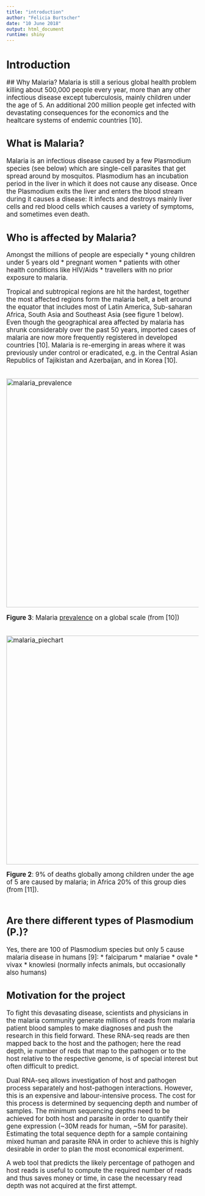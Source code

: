 ```yaml
---
title: "introduction"
author: "Felicia Burtscher"
date: "10 June 2018"
output: html_document
runtime: shiny
---
```

# Introduction

<big>
## Why Malaria?
Malaria is still a serious global health problem killing about 500,000 people every year, more than any other infectious disease except tuberculosis, mainly children under the age of 5. An additional 200 million people get infected with devastating consequences for the economics and the healtcare systems of endemic countries [10].

## What is Malaria?
Malaria is an infectious disease caused by a few Plasmodium species (see below) which are single-cell parasites that get spread around by mosquitos.
Plasmodium has an incubation period in the liver in which it does not cause any disease. Once the Plasmodium exits the liver and enters the blood stream during it causes a disease: It infects and destroys mainly liver cells and red blood cells which causes a variety of symptoms, and sometimes even death.

## Who is affected by Malaria?
Amongst the millions of people are especially
* young children under 5 years old
* pregnant women
* patients with other health conditions like HIV/Aids
* travellers with no prior exposure to malaria.

Tropical and subtropical regions are hit the hardest, together the most affected regions form the malaria belt, a belt around the equator that includes most of Latin America, Sub-saharan Africa, South Asia and Southeast Asia (see figure 1 below). Even though the geographical area affected by malaria has shrunk considerably over the past 50 years, imported cases of malaria are now more frequently registered in developed countries [10]. Malaria is re-emerging in areas where it was previously under control or eradicated, e.g. in the Central Asian Republics of Tajikistan and Azerbaijan, and in Korea [10].
<br>
</br>
<p>
    <img src="../img/malaria_prevalence.png" alt="malaria_prevalence" width="600px"/>
</p>
**Figure 3**: Malaria [prevalence](https://www.nobelprize.org/educational/medicine/malaria/readmore/global.html "the proportion of a population that at some point in their life have experienced this disease") on a global scale (from [10]) 
<br>
</br>
<p>
    <img src="../img/malaria_piechart.png" alt="malaria_piechart" width="600px"/>
</p>
**Figure 2**: 9% of deaths globally among children under the age of 5 are caused by malaria; in Africa 20% of this group dies (from [11]). 
<br>
</br>
<!---
![malaria_prevalence](../img/malaria_prevalence.png)  

**Figure 3**: Malaria [prevalence](https://www.nobelprize.org/educational/medicine/malaria/readmore/global.html "the proportion of a population that at some point in their life have experienced this disease") on a global scale (from [10]) 
 
 
![malaria_piechart](../img/malaria_piechart.png) 
**Figure 2**: 9% of deaths globally among children under the age of 5 are caused by malaria; in Africa 20% of this group dies (from [11]). 
--->

## Are there different types of Plasmodium (P.)?
Yes, there are 100 of Plasmodium species but only 5 cause malaria disease in humans [9]:
* falciparum
* malariae
* ovale
* vivax
* knowlesi (normally infects animals, but occasionally also humans)


## Motivation for the project

To fight this devasating disease, scientists and physicians in the malaria community generate millions of reads from malaria patient blood samples to make diagnoses and push the research in this field forward. These RNA-seq reads are then mapped back to the host and the pathogen; here the read depth, ie number of reds that map to the pathogen or to the host relative to the respective genome, is of special interest but often difficult to predict.

Dual RNA-seq allows investigation of host and pathogen process separately and host-pathogen interactions.
However, this is an expensive and labour-intensive process.
The cost for this process is determined by sequencing depth and number of samples.
The minimum sequencing depths need to be achieved for both host and parasite in order to quantify their gene expression (~30M reads for human, ~5M for parasite).
Estimating the total sequence depth for a sample containing mixed human and parasite RNA in order to achieve this is highly desirable in order to plan the most economical experiment. 

A web tool that predicts the likely percentage of pathogen and host reads is useful to compute the required number of reads and thus saves money or time, in case the necessary read depth was not acquired at the first attempt. 
</big>
